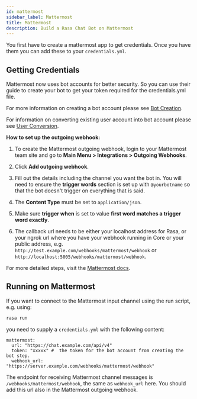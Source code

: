 ```yaml
---
id: mattermost
sidebar_label: Mattermost
title: Mattermost
description: Build a Rasa Chat Bot on Mattermost
---
```


You first have to create a mattermost app to get credentials.
Once you have them you can add these to your `credentials.yml`.

## Getting Credentials

Mattermost now uses bot accounts for better security.  So you can use their guide to create
your bot to get your token required for the credentials.yml file.

For more information on creating a bot account please see
[Bot Creation](https://docs.mattermost.com/developer/bot-accounts.html#bot-account-creation).

For information on converting existing user account into bot account please see
[User Conversion](https://docs.mattermost.com/developer/bot-accounts.html#how-do-i-convert-an-existing-account-to-a-bot-account).

**How to set up the outgoing webhook:**

1. To create the Mattermost outgoing webhook, login to your Mattermost
   team site and go to **Main Menu > Integrations > Outgoing Webhooks**.

2. Click **Add outgoing webhook**.

3. Fill out the details including the channel you want the bot in.
   You will need to ensure the **trigger words** section is set up
   with `@yourbotname` so that the bot doesn't trigger on everything
   that is said.

4. The **Content Type** must be set to `application/json`.

5. Make sure **trigger when** is set to value
   **first word matches a trigger word exactly**.

6. The callback url needs to be either your localhost address for Rasa, or your ngrok url where you
   have your webhook running in Core or your public address, e.g.
   `http://test.example.com/webhooks/mattermost/webhook` or `http://localhost:5005/webhooks/mattermost/webhook`.

For more detailed steps, visit the
[Mattermost docs](https://docs.mattermost.com/guides/developer.html).

## Running on Mattermost

If you want to connect to the Mattermost input channel using the
run script, e.g. using:

```bash
rasa run
```

you need to supply a `credentials.yml` with the following content:

```yaml-rasa
mattermost:
  url: "https://chat.example.com/api/v4"
  token: "xxxxx" #  the token for the bot account from creating the bot step.
  webhook_url: "https://server.example.com/webhooks/mattermost/webhook"
```

The endpoint for receiving Mattermost channel messages
is `/webhooks/mattermost/webhook`, the same as `webhook_url` here. You should
add this url also in the Mattermost outgoing webhook.
